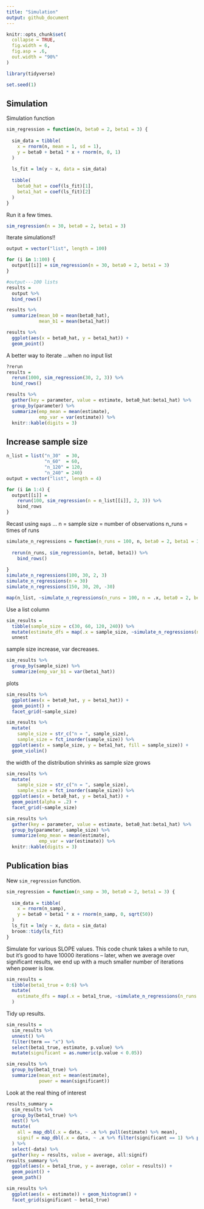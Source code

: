 ```yaml
---
title: "Simulation"
output: github_document
---
```


```r
knitr::opts_chunk$set(
  collapse = TRUE,
  fig.width = 6,
  fig.asp = .6,
  out.width = "90%"
)

library(tidyverse)

set.seed(1)
```

## Simulation
Simulation function

```r
sim_regression = function(n, beta0 = 2, beta1 = 3) {
  
  sim_data = tibble(
    x = rnorm(n, mean = 1, sd = 1),
    y = beta0 + beta1 * x + rnorm(n, 0, 1)
  )
  
  ls_fit = lm(y ~ x, data = sim_data)
  
  tibble(
    beta0_hat = coef(ls_fit)[1],
    beta1_hat = coef(ls_fit)[2]
  )
}
```

Run it a few times.

```r
sim_regression(n = 30, beta0 = 2, beta1 = 3)
```

Iterate simulations!!

```r
output = vector("list", length = 100)

for (i in 1:100) {
  output[[i]] = sim_regression(n = 30, beta0 = 2, beta1 = 3)
}

#output---100 lists
results = 
  output %>% 
  bind_rows()
```

```r
results %>% 
  summarize(mean_b0 = mean(beta0_hat),
            mean_b1 = mean(beta1_hat))

results %>% 
  ggplot(aes(x = beta0_hat, y = beta1_hat)) + 
  geom_point()
```

A better way to iterate ...when no input list
```r
?rerun
results = 
  rerun(1000, sim_regression(30, 2, 3)) %>% 
  bind_rows()
```

```r
results %>% 
  gather(key = parameter, value = estimate, beta0_hat:beta1_hat) %>% 
  group_by(parameter) %>% 
  summarize(emp_mean = mean(estimate),
            emp_var = var(estimate)) %>% 
  knitr::kable(digits = 3)
```

## Increase sample size

```r
n_list = list("n_30"  = 30, 
              "n_60"  = 60, 
              "n_120" = 120, 
              "n_240" = 240)
output = vector("list", length = 4)

for (i in 1:4) {
  output[[i]] = 
    rerun(100, sim_regression(n = n_list[[i]], 2, 3)) %>% 
    bind_rows
}
```

Recast using `map`s ...
n = sample size = number of observations
n_runs = times of runs
```r
simulate_n_regressions = function(n_runs = 100, n, beta0 = 2, beta1 = 3) {
  
  rerun(n_runs, sim_regression(n, beta0, beta1)) %>% 
    bind_rows()
  
}
simulate_n_regressions(100, 30, 2, 3)
simulate_n_regressions(n = 30)
simulate_n_regressions(150, 30, 20, -30)
```

```r
map(n_list, ~simulate_n_regressions(n_runs = 100, n = .x, beta0 = 2, beta1 = 3))
```

Use a list column

```r
sim_results = 
  tibble(sample_size = c(30, 60, 120, 240)) %>% 
  mutate(estimate_dfs = map(.x = sample_size, ~simulate_n_regressions(n_runs = 1000, n = .x))) %>% 
  unnest
```

sample size increase, var decreases.
```r
sim_results %>% 
  group_by(sample_size) %>% 
  summarize(emp_var_b1 = var(beta1_hat))
```

plots
```r
sim_results %>% 
  ggplot(aes(x = beta0_hat, y = beta1_hat)) + 
  geom_point() +
  facet_grid(~sample_size)
```

```r
sim_results %>% 
  mutate(
    sample_size = str_c("n = ", sample_size),
    sample_size = fct_inorder(sample_size)) %>% 
  ggplot(aes(x = sample_size, y = beta1_hat, fill = sample_size)) + 
  geom_violin()
```
the width of the distribution shrinks as sample size grows
```r
sim_results %>% 
  mutate(
    sample_size = str_c("n = ", sample_size),
    sample_size = fct_inorder(sample_size)) %>% 
  ggplot(aes(x = beta0_hat, y = beta1_hat)) + 
  geom_point(alpha = .2) + 
  facet_grid(~sample_size)
```

```r
sim_results %>% 
  gather(key = parameter, value = estimate, beta0_hat:beta1_hat) %>% 
  group_by(parameter, sample_size) %>% 
  summarize(emp_mean = mean(estimate),
            emp_var = var(estimate)) %>% 
  knitr::kable(digits = 3)
```

## Publication bias

New `sim_regression` function.

```r
sim_regression = function(n_samp = 30, beta0 = 2, beta1 = 3) {
  
  sim_data = tibble(
    x = rnorm(n_samp),
    y = beta0 + beta1 * x + rnorm(n_samp, 0, sqrt(50))
  )
  ls_fit = lm(y ~ x, data = sim_data)
  broom::tidy(ls_fit) 
}
```

Simulate for various SLOPE values. This code chunk takes a while to run, but it's good to have 10000 iterations -- later, when we average over significant results, we end up with a much smaller number of iterations when power is low.

```r
sim_results = 
  tibble(beta1_true = 0:6) %>% 
  mutate(
    estimate_dfs = map(.x = beta1_true, ~simulate_n_regressions(n_runs = 10000, n = 30, beta1 = .x))
  )  
```

Tidy up results.

```r
sim_results = 
  sim_results %>% 
  unnest() %>% 
  filter(term == "x") %>% 
  select(beta1_true, estimate, p.value) %>% 
  mutate(significant = as.numeric(p.value < 0.05))
```

```r
sim_results %>% 
  group_by(beta1_true) %>% 
  summarize(mean_est = mean(estimate),
            power = mean(significant))
```

Look at the real thing of interest

```r
results_summary = 
  sim_results %>% 
  group_by(beta1_true) %>%
  nest() %>% 
  mutate(
    all = map_dbl(.x = data, ~ .x %>% pull(estimate) %>% mean),
    signif = map_dbl(.x = data, ~ .x %>% filter(significant == 1) %>% pull(estimate) %>% mean)
  ) %>% 
  select(-data) %>% 
  gather(key = results, value = average, all:signif) 
results_summary %>% 
  ggplot(aes(x = beta1_true, y = average, color = results)) + 
  geom_point() +
  geom_path() 
```


```r
sim_results %>% 
  ggplot(aes(x = estimate)) + geom_histogram() + 
  facet_grid(significant ~ beta1_true)
```